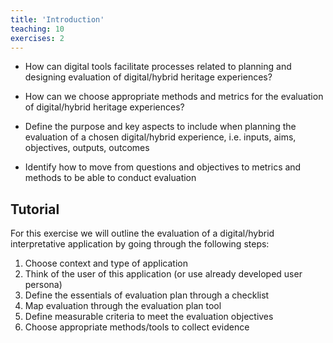 ```yaml
---
title: 'Introduction'
teaching: 10
exercises: 2
---
```


:::::::::::::::::::::::::::::::::::::: questions 

- How can digital tools facilitate processes related to planning and designing evaluation of digital/hybrid heritage experiences? 

- How can we choose appropriate methods and metrics for the evaluation of digital/hybrid heritage experiences?

::::::::::::::::::::::::::::::::::::::::::::::::

::::::::::::::::::::::::::::::::::::: objectives

- Define the purpose and key aspects to include when planning the evaluation of a chosen digital/hybrid experience, i.e. inputs, aims, objectives, outputs, outcomes

- Identify how to move from questions and objectives to metrics and methods to be able to conduct evaluation


::::::::::::::::::::::::::::::::::::::::::::::::

## Tutorial

For this exercise we will outline the evaluation of a digital/hybrid interpretative application by going through the following steps:

1. Choose context and type of application
2. Think of the user of this application (or use already developed user persona)
3. Define the essentials of evaluation plan through a checklist 
4. Map evaluation through the evaluation plan tool
5. Define measurable criteria to meet the evaluation objectives
6. Choose appropriate methods/tools to collect evidence



